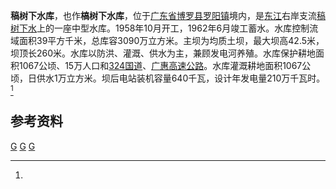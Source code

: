 {{Infobox Reservoir 
|name = 稿树下水库
|nickname =
|image = 
|image_caption = 
|map = 
|map_caption = 
|pushpin_map = China Guangdong
|pushpin_map_caption = 稿树下水库在广东的位置
|code = BHC01000203
|class = 中型水库
|location_of_reservoir = [[广东省|广东省]][[博罗县|博罗县]][[罗阳镇_(博罗县)|罗阳镇]]
|location_of_dam = 
|inflow =
|outflow = 稿树下水
|catchment_area = 39
|reservoir_area = 
|mean_depth = 
|maximum_depth = 
|flood_level = 
|normal_water_level =
|dead_water_level = 
|water_quality = 
|island = 
|maximum_storage_capacity = 
|normal_storage_capacity =
|dead_storage_capacity = 
|type_of_dam =均质土坝
|elevation_of_dam = 
|height_of_dam = 42.5
|length_of_dam =260
|width_of_dam =
|installed_capacity = 640千瓦
|irrigated_area =1067公顷
|start = 1958年10月
|complete = 1962年6月
|cost = 
|emigrate =730
|latd = 23
|latm = 13
|lats = 40
|latNS =N 
|longd = 114
|longm = 19
|longs = 36
|longEW = E
|website = 
|footnotes = <ref name="中国河湖大典">{{cite book zh |author=《[[中国河湖大典|中国河湖大典]]》编纂委员会 |title=《中国河湖大典·珠江卷》 |format=M |edition=1 |location=北京 |publisher=中国水利水电出版社 |date=2013年1月 |pages=275页 |id= ISBN 978-7-5170-0561-2}}</ref>
}}
'''稿树下水库'''，也作'''槁树下水库'''，位于[[广东省|广东省]][[博罗县|博罗县]][[罗阳镇_(博罗县)|罗阳镇]]境内，是[[东江|东江]]右岸支流[[稿树下水|稿树下水]]上的一座中型水库。1958年10月开工，1962年6月竣工蓄水。水库控制流域面积39平方千米，总库容3090万立方米。主坝为均质土坝，最大坝高42.5米，坝顶长260米。水库以防洪、灌溉、供水为主，兼顾发电河养殖。水库保护耕地面积1067公顷、15万人口和[[324国道|324国道]]、[[广惠高速公路|广惠高速公路]]。水库灌溉耕地面积1067公顷，日供水1万立方米。坝后电站装机容量640千瓦，设计年发电量210万千瓦时。<ref name="中国河湖大典"/>

==参考资料==
{{reflist}}
[[Category:东江水库|G]]
[[Category:广东水库|G]]
[[Category:博罗县|G]]